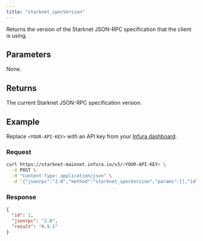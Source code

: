 ```yaml
---
title: "starknet_specVersion"
---
```



Returns the version of the Starknet JSON-RPC specification that the client is using.

## Parameters

None.

## Returns

The current Starknet JSON-RPC specification version.

## Example

Replace `<YOUR-API-KEY>` with an API key from your [Infura dashboard](https://infura.io/dashboard).

### Request

<Tabs>
<TabItem value="curl">

```bash
curl https://starknet-mainnet.infura.io/v3/<YOUR-API-KEY> \
  -X POST \
  -H "Content-Type: application/json" \
  -d '{"jsonrpc":"2.0","method":"starknet_specVersion","params":[],"id":1}'
```

</TabItem>
</Tabs>

### Response

<Tabs>
<TabItem value="JSON">

```json
{
  "id": 1,
  "jsonrpc": "2.0",
  "result": "0.5.1"
}
```

</TabItem>
</Tabs>
